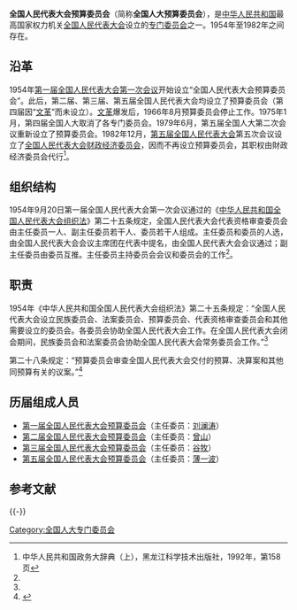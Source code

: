 {{Pathnav|全国人民代表大会|全国人民代表大会专门委员会}}
{{Infobox PRCG
|机构名称=全国人民代表大会预算委员会
|标志1=National Emblem of the People's Republic of China.svg
|授权法源=[[五四宪法|中华人民共和国宪法]]
|组织法规=[[中华人民共和国全国人民代表大会组织法|中华人民共和国全国人民代表大会组织法]]
|上级机构=[[全国人民代表大会|全国人民代表大会]]
|行政级别=正部级
|机构类型=[[全国人民代表大会专门委员会|全国人民代表大会专门委员会]]
|地址1=[[北京市|北京市]]
|成立时间=1954年
|撤销时间=1982年
}}

'''全国人民代表大会预算委员会'''（简称'''全国人大预算委员会'''），是[[中华人民共和国|中华人民共和国]]最高国家权力机关[[全国人民代表大会|全国人民代表大会]]设立的[[全国人民代表大会专门委员会|专门委员会]]之一。1954年至1982年之间存在。

==沿革==
1954年[[第一届全国人民代表大会第一次会议|第一届全国人民代表大会第一次会议]]开始设立“全国人民代表大会预算委员会”。此后，第二届、第三届、第五届全国人民代表大会均设立了预算委员会（第四届因“[[文革|文革]]”而未设立）。[[文革|文革]]爆发后，1966年8月预算委员会停止工作。1975年1月，第四届全国人大取消了各专门委员会。1979年6月，第五届全国人大第二次会议重新设立了预算委员会。1982年12月，[[第五届全国人民代表大会|第五届全国人民代表大会]]第五次会议设立了[[全国人民代表大会财政经济委员会|全国人民代表大会财政经济委员会]]，因而不再设立预算委员会，其职权由財政经济委员会代行<ref>中华人民共和国政务大辞典（上），黑龙江科学技术出版社，1992年，第158页</ref>。

==组织结构==
1954年9月20日第一届全国人民代表大会第一次会议通过的《[[中华人民共和国全国人民代表大会组织法|中华人民共和国全国人民代表大会组织法]]》第二十五条规定，全国人民代表大会代表资格审查委员会由主任委员一人、副主任委员若干人、委员若干人组成。主任委员和委员的人选，由全国人民代表大会会议主席团在代表中提名，由全国人民代表大会会议通过；副主任委员由委员互推。主任委员主持委员会会议和委员会的工作<ref name=rmw/>。

==职责==
1954年《中华人民共和国全国人民代表大会组织法》第二十五条规定：“全国人民代表大会设立民族委员会、法案委员会、预算委员会、代表资格审查委员会和其他需要设立的委员会。各委员会协助全国人民代表大会工作。在全国人民代表大会闭会期间，民族委员会和法案委员会协助全国人民代表大会常务委员会工作。”<ref name=rmw/>

第二十八条规定：“预算委员会审查全国人民代表大会交付的预算、决算案和其他同预算有关的议案。”<ref name=rmw>{{Cite web  |url =http://www.npc.gov.cn/wxzl/wxzl/2000-12/10/content_4265.htm  |title =中华人民共和国全国人民代表大会组织法  |author =  |date =2000-12-10  |publisher =中国人大网  |language =  |accessdate =  |quote =  |archive-date =2018-09-29  |archive-url =https://web.archive.org/web/20180929110449/http://www.npc.gov.cn/wxzl/wxzl/2000-12/10/content_4265.htm  |dead-url =no  }}</ref>

==历届组成人员==
*[[第一届全国人民代表大会各专门委员会#预算委员会|第一届全国人民代表大会预算委员会]]（主任委员：[[刘澜涛|刘澜涛]]）
*[[第二届全国人民代表大会各专门委员会#预算委员会|第二届全国人民代表大会预算委员会]]（主任委员：[[曾山|曾山]]）
*[[第三届全国人民代表大会各专门委员会#预算委员会|第三届全国人民代表大会预算委员会]]（主任委员：[[谷牧|谷牧]]）
*[[第五届全国人民代表大会各专门委员会#预算委员会|第五届全国人民代表大会预算委员会]]（主任委员：[[薄一波|薄一波]]）

==参考文献==
{{reflist}}

{{-}}
{{NPC}}
[[Category:全国人大专门委员会|Category:全国人大专门委员会]]